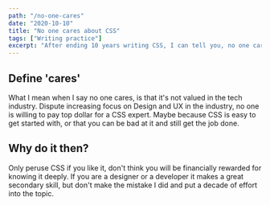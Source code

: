 ```yaml
---
path: "/no-one-cares"
date: "2020-10-10"
title: "No one cares about CSS"
tags: ["Writing practice"]
excerpt: "After ending 10 years writing CSS, I can tell you, no one cares"
---
```


## Define 'cares'

What I mean when I say no one cares, is that it's not valued in the tech industry. 
Dispute increasing focus on Design and UX in the industry, no one is willing to pay top dollar for a CSS expert.
Maybe because CSS is easy to get started with, or that you can be bad at it and still get the job done.

## Why do it then?

Only peruse CSS if you like it, don't think you will be financially rewarded for knowing it deeply.
If you are a designer or a developer it makes a great secondary skill, but don't make the mistake I did and put a decade of effort into the topic.